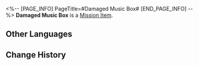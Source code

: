 <%-- [PAGE_INFO]
PageTitle=#Damaged Music Box#
[END_PAGE_INFO] --%>
{{Item Infobox
|id          = 140140
|image       = Item Damaged Music Box.png
|type        = Mission Item
|invCategory = Missions
|rarity      = 3
|effect      = 
|description = A small, handcrafted music box. Though kept under good care for many years, it has fallen into a state of disrepair.<br />The melody produced by the wooden box was somewhat unsettling, nonetheless, it was cherished by the two girls, who relied on each other like sisters.
}}
{{Description|''"Welcome... home...''"}}
'''Damaged Music Box''' is a [[Mission Item]].

==Other Languages==
{{Other Languages
|en   = Damaged Music Box
|zhs  = 损坏的八音盒
|zht  = 損壞的音樂盒
|ja   = 壊れたオルゴール
|ko   = 망가진 오르골
|es   = Caja de música estropeada
|fr   = Boîte à musique abîmée
|ru   = Сломанная музыкальная шкатулка
|th   = กล่องดนตรีที่พังเสียหาย
|vi   = Hộp Nhạc Hỏng
|de   = Beschädigte Spieluhr
|id   = Kotak Musik Rusak
|pt   = Caixinha de Música Danificada
}}

==Change History==
{{Change History|1.0}}